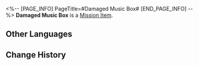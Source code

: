 <%-- [PAGE_INFO]
PageTitle=#Damaged Music Box#
[END_PAGE_INFO] --%>
{{Item Infobox
|id          = 140140
|image       = Item Damaged Music Box.png
|type        = Mission Item
|invCategory = Missions
|rarity      = 3
|effect      = 
|description = A small, handcrafted music box. Though kept under good care for many years, it has fallen into a state of disrepair.<br />The melody produced by the wooden box was somewhat unsettling, nonetheless, it was cherished by the two girls, who relied on each other like sisters.
}}
{{Description|''"Welcome... home...''"}}
'''Damaged Music Box''' is a [[Mission Item]].

==Other Languages==
{{Other Languages
|en   = Damaged Music Box
|zhs  = 损坏的八音盒
|zht  = 損壞的音樂盒
|ja   = 壊れたオルゴール
|ko   = 망가진 오르골
|es   = Caja de música estropeada
|fr   = Boîte à musique abîmée
|ru   = Сломанная музыкальная шкатулка
|th   = กล่องดนตรีที่พังเสียหาย
|vi   = Hộp Nhạc Hỏng
|de   = Beschädigte Spieluhr
|id   = Kotak Musik Rusak
|pt   = Caixinha de Música Danificada
}}

==Change History==
{{Change History|1.0}}